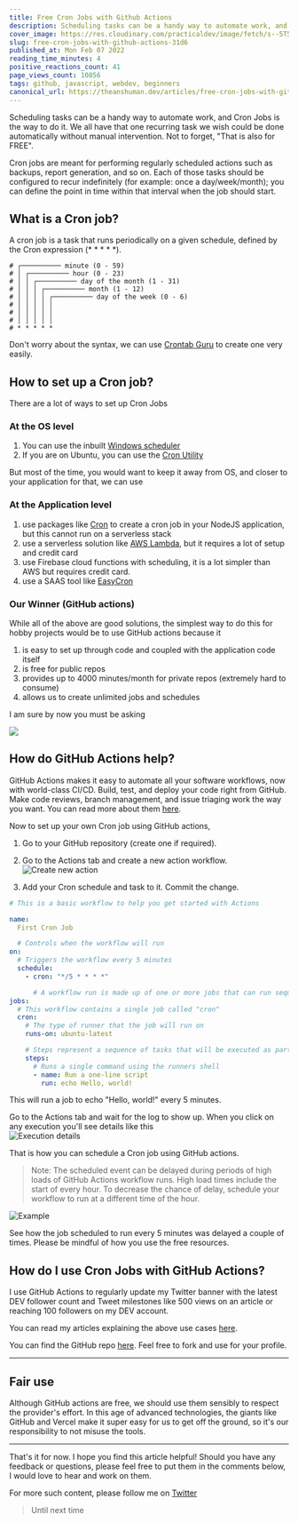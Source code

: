 ```yaml
---
title: Free Cron Jobs with Github Actions
description: Scheduling tasks can be a handy way to automate work, and Cron Jobs is the way to do it. We all have...
cover_image: https://res.cloudinary.com/practicaldev/image/fetch/s--5T5PpMK7--/c_imagga_scale,f_auto,fl_progressive,h_420,q_auto,w_1000/https://dev-to-uploads.s3.amazonaws.com/uploads/articles/rs5iw249ybn5hxqmvbna.png
slug: free-cron-jobs-with-github-actions-31d6
published_at: Mon Feb 07 2022
reading_time_minutes: 4
positive_reactions_count: 41
page_views_count: 10856
tags: github, javascript, webdev, beginners
canonical_url: https://theanshuman.dev/articles/free-cron-jobs-with-github-actions-31d6
---
```


Scheduling tasks can be a handy way to automate work, and Cron Jobs is the way to do it. We all have that one recurring task we wish could be done automatically without manual intervention. Not to forget, "That is also for FREE".

Cron jobs are meant for performing regularly scheduled actions such as backups, report generation, and so on. Each of those tasks should be configured to recur indefinitely (for example: once a day/week/month); you can define the point in time within that interval when the job should start.

## What is a Cron job?

A cron job is a task that runs periodically on a given schedule, defined by the Cron expression (\* \* \* \* \*).

```
# ┌────────── minute (0 - 59)
# │ ┌────────── hour (0 - 23)
# │ │ ┌────────── day of the month (1 - 31)
# │ │ │ ┌────────── month (1 - 12)
# │ │ │ │ ┌────────── day of the week (0 - 6)
# │ │ │ │ │
# │ │ │ │ │
# │ │ │ │ │
# * * * * *
```

Don't worry about the syntax, we can use [Crontab Guru](https://crontab.guru/) to create one very easily.

## How to set up a Cron job?

There are a lot of ways to set up Cron Jobs

### At the OS level

1. You can use the inbuilt [Windows scheduler](https://www.windowscentral.com/how-create-automated-task-using-task-scheduler-windows-10)
2. If you are on Ubuntu, you can use the [Cron Utility](https://www.digitalocean.com/community/tutorials/how-to-use-cron-to-automate-tasks-ubuntu-1804)

But most of the time, you would want to keep it away from OS, and closer to your application for that, we can use

### At the Application level

1. use packages like [Cron](https://www.npmjs.com/package/cron) to create a cron job in your NodeJS application, but this cannot run on a serverless stack
2. use a serverless solution like [AWS Lambda](https://docs.aws.amazon.com/AmazonCloudWatch/latest/events/RunLambdaSchedule.html), but it requires a lot of setup and credit card
3. use Firebase cloud functions with scheduling, it is a lot simpler than AWS but requires credit card.
4. use a SAAS tool like [EasyCron](https://www.easycron.com)

### Our Winner (GitHub actions)

While all of the above are good solutions, the simplest way to do this for hobby projects would be to use GitHub actions because it

1. is easy to set up through code and coupled with the application code itself
2. is free for public repos
3. provides up to 4000 minutes/month for private repos (extremely hard to consume)
4. allows us to create unlimited jobs and schedules

I am sure by now you must be asking

<img
  className="w-96 h-96"
  src="https://media.giphy.com/media/jskVGCYTsc3lGM1zpB/giphy.gif"
/>

## How do GitHub Actions help?

GitHub Actions makes it easy to automate all your software workflows, now with world-class CI/CD. Build, test, and deploy your code right from GitHub. Make code reviews, branch management, and issue triaging work the way you want. You can read more about them [here](https://github.com/features/actions).

Now to set up your own Cron job using GitHub actions,

1. Go to your GitHub repository (create one if required).
2. Go to the Actions tab and create a new action workflow.
   ![Create new action](https://dev-to-uploads.s3.amazonaws.com/uploads/articles/p2j6r78ekmgp9919pu35.png)

3. Add your Cron schedule and task to it. Commit the change.

```yaml
# This is a basic workflow to help you get started with Actions

name:
  First Cron Job

  # Controls when the workflow will run
on:
  # Triggers the workflow every 5 minutes
  schedule:
    - cron: "*/5 * * * *"

      # A workflow run is made up of one or more jobs that can run sequentially or in parallel
jobs:
  # This workflow contains a single job called "cron"
  cron:
    # The type of runner that the job will run on
    runs-on: ubuntu-latest

    # Steps represent a sequence of tasks that will be executed as part of the job
    steps:
      # Runs a single command using the runners shell
      - name: Run a one-line script
        run: echo Hello, world!
```

This will run a job to echo "Hello, world!" every 5 minutes.

Go to the Actions tab and wait for the log to show up. When you click on any execution you'll see details like this  
![Execution details](https://dev-to-uploads.s3.amazonaws.com/uploads/articles/t6j2sodmnw7ye6l897bd.png)

That is how you can schedule a Cron job using GitHub actions.

> Note: The scheduled event can be delayed during periods of high loads of GitHub Actions workflow runs. High load times include the start of every hour. To decrease the chance of delay, schedule your workflow to run at a different time of the hour.

![Example](https://dev-to-uploads.s3.amazonaws.com/uploads/articles/qu16e8p7pnf9amo5l300.png)

See how the job scheduled to run every 5 minutes was delayed a couple of times. Please be mindful of how you use the free resources.

## How do I use Cron Jobs with GitHub Actions?

I use GitHub Actions to regularly update my Twitter banner with the latest DEV follower count and Tweet milestones like 500 views on an article or reaching 100 followers on my DEV account.

You can read my articles explaining the above use cases [here](https://dev.to/anshuman_bhardwaj/automatically-tweet-popular-article-from-dev-246f).

You can find the GitHub repo [here](https://github.com/Anshuman71/tweet-my-articles). Feel free to fork and use for your profile.

---

## Fair use

Although GitHub actions are free, we should use them sensibly to respect the provider's effort. In this age of advanced technologies, the giants like GitHub and Vercel make it super easy for us to get off the ground, so it's our responsibility to not misuse the tools.

---

That's it for now. I hope you find this article helpful! Should you have any feedback or questions, please feel free to put them in the comments below, I would love to hear and work on them.

For more such content, please follow me on [Twitter](https://twitter.com/sun_anshuman)

> Until next time
